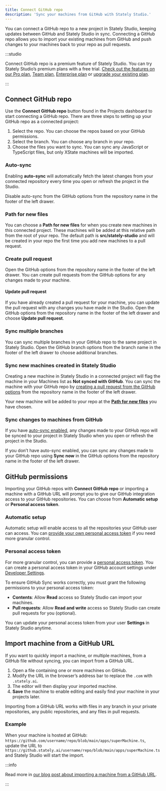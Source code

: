 ```yaml
---
title: Connect GitHub repo
description: 'Sync your machines from GitHub with Stately Studio.'
---
```


You can connect a GitHub repo to a new project in Stately Studio, keeping updates between GitHub and Stately Studio in sync. Connecting a GitHub repo allows you to import your existing machines from GitHub and push changes to your machines back to your repo as pull requests.

:::studio

Connect GitHub repo is a premium feature of Stately Studio. You can try Stately Studio’s premium plans with a free trial. [Check out the features on our Pro plan](studio-pro-plan.mdx), [Team plan](studio-team-plan.mdx), [Enterprise plan](studio-enterprise-plan.mdx) or [upgrade your existing plan](https://stately.ai/registry/billing).

:::

## Connect GitHub repo

Use the **Connect GitHub repo** button found in the Projects dashboard to start connecting a GitHub repo. There are three steps to setting up your GitHub repo as a connected project:

1. Select the repo. You can choose the repos based on your GitHub permissions.
2. Select the branch. You can choose any branch in your repo.
3. Choose the files you want to sync. You can sync any JavaScript or TypeScript files, but only XState machines will be imported.

### Auto-sync

Enabling **auto-sync** will automatically fetch the latest changes from your connected repository every time you open or refresh the project in the Studio.

Disable auto-sync from the GitHub options from the <Github size={18}/> repository name in the footer of the left drawer.

### Path for new files

You can choose a **Path for new files** for when you create new machines in this connected project. These machines will be added at this relative path from the root of your repo. The default path is **src/stately-studio** and will be created in your repo the first time you add new machines to a pull request.

### Create pull request

Open the GitHub options from the <Github size={18}/> repository name in the footer of the left drawer. You can create pull requests from the GitHub options for any changes made to your machine.

#### Update pull request

If you have already created a pull request for your machine, you can update the pull request with any changes you have made in the Studio. Open the GitHub options from the <Github size={18}/> repository name in the footer of the left drawer and choose **Update pull request**.

### Sync multiple branches

You can sync multiple branches in your GitHub repo to the same project in Stately Studio. Open the GitHub branch options from the branch name in the footer of the left drawer to choose additional branches.

### Sync new machines created in Stately Studio

Creating a new machine in Stately Studio in a connected project will flag the machine in your Machines list as **Not synced with GitHub**. You can sync the machine with your GitHub repo by [creating a pull request from the GitHub options](#create-pull-request) from the <Github size={18}/> repository name in the footer of the left drawer.

Your new machine will be added to your repo at the [**Path for new files**](#path-for-new-files) you have chosen.

### Sync changes to machines from GitHub

If you have [auto-sync enabled](#auto-sync), any changes made to your GitHub repo will be synced to your project in Stately Studio when you open or refresh the project in the Studio.

If you don’t have auto-sync enabled, you can sync any changes made to your GitHub repo using **Sync now** in the GitHub options from the <Github size={18}/> repository name in the footer of the left drawer.

## GitHub permissions

Importing your GitHub repos with **Connect GitHub repo** or importing a machine with a GitHub URL will prompt you to give our GitHub integration access to your GitHub repositories. You can choose from **Automatic setup** or **Personal access token**.

### Automatic setup

Automatic setup will enable access to all the repositories your GitHub user can access. You can [provide your own personal access token](#personal-access-token) if you need more granular control.

### Personal access token

For more granular control, you can provide a [personal access token](https://docs.github.com/en/authentication/keeping-your-account-and-data-secure/managing-your-personal-access-tokens). You can create a personal access token in your GitHub account settings under [Developer Settings](https://github.com/settings/tokens).

To ensure GitHub Sync works correctly, you must grant the following permissions to your personal access token:

- **Contents**: Allow **Read** access so Stately Studio can import your machines.
- **Pull requests**: Allow **Read and write** access so Stately Studio can create pull requests for you (optional).

You can update your personal access token from your user <Settings size={18}/> **Settings** in Stately Studio anytime.

## Import machine from a GitHub URL

If you want to quickly import a machine, or multiple machines, from a GitHub file without syncing, you can import from a GitHub URL.

1. Open a file containing one or more machines on GitHub.
2. Modify the URL in the browser’s address bar to replace the `.com` with `.stately.ai`.
3. The editor will then display your imported machine.
4. **Save** the machine to enable editing and easily find your machine in your projects later.

Importing from a GitHub URL works with files in any branch in your private repositories, any public repositories, and any files in pull requests.

### Example

When your machine is hosted at GitHub:
`https://github.com/username/repo/blob/main/apps/superMachine.ts`, update the URL to
`https://github.stately.ai/username/repo/blob/main/apps/superMachine.ts` and Stately Studio will start the import.

:::info

Read more in [our blog post about importing a machine from a GitHub URL](https://stately.ai/blog/2023-02-06-github-import-machines).

:::
